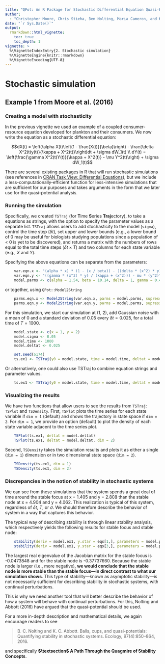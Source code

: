 ```yaml
---
title: "QPot: An R Package for Stochastic Differential Equation Quasi-Potential Analysis"
author:
  - "Christopher Moore, Chris Stieha, Ben Nolting, Maria Cameron, and Karen Abbott"
date: "`r Sys.Date()`"
output: 
  rmarkdown::html_vignette:
    toc: true
    toc_depth: 1
vignette: >
  %\VignetteIndexEntry{2. Stochastic simulation}
  %\VignetteEngine{knitr::rmarkdown}
  %\VignetteEncoding{UTF-8}
---
```


Stochastic simulation
========================================================
## Example 1 from Moore et al. (2016)
### Creating a model with stochasticity
In the previous vignette we used an example of a coupled consumer-resource equation developed for plankton and their consumers.  We now write the equation as a stochastic differential equation:

$$dX(t) = \left(\alpha X(t)\left(1 - \frac{X(t)}{\beta}\right) - \frac{\delta X^2(t)y(t)}{\kappa + X^2(t)}\right)dt + \sigma dW_1(t) \\
dY(t) = \left(\frac{\gamma X^2(t)Y(t)}{\kappa + X^2(t)} - \mu Y^2(t)\right) + \sigma dW_1(t)$$

There are several existing packages in R that will run stochastic simulations (see references in [CRAN Task View: Differential Equations](https://cran.r-project.org/web/views/DifferentialEquations.html)), but we include a less-computationally-efficient function for less-intensive simulations that are sufficient for our purposes and takes arguments in the form that we later use for the quasi-potential analysis.

### Running the simulation
Specifically, we created `TSTraj` (for **T**ime **S**eries **Traj**ectory), to take a equations as strings, with the option to specify the parameter values as a separate list.  `TSTraj` allows users to add stochasticity to the model (`sigma`), control  the time step ($\delta t$), set upper and lower bounds (e.g., a lower bound of 0 may be useful for biologists studying populations since a population of < 0 is yet to be discovered), and returns a matrix with the numbers of rows equal to the total time steps ($\delta t \times T$) and two columns for each state variable (e.g., $X$ and $Y$).

Specifying the above equations can be separate from the parameters:
```R
	var.eqn.x <- "(alpha * x) * (1 - (x / beta)) - ((delta * (x^2) * y) / (kappa + (x^2)))"
	var.eqn.y <- "((gamma * (x^2) * y) / (kappa + (x^2))) - mu * (y^2)"
	model.parms <- c(alpha = 1.54, beta = 10.14, delta = 1, gamma = 0.476, kappa = 1, mu = 0.112509)
```
or together, using `QPot::Model2String`
```R
	parms.eqn.x <- Model2String(var.eqn.x, parms = model.parms, supress.print = T)
	parms.eqn.y <- Model2String(var.eqn.y, parms = model.parms, supress.print = T)
```
For this simulation, we start our simulation at (1, 2), add Gaussian noise with a mean of 0 and a standard deviation of 0.05 every $\delta t = 0.025$, for a total time of $T = 1000$.
```R
	model.state <- c(x = 1, y = 2)
	model.sigma <- 0.05
	model.time <- 1000
	model.deltat <- 0.025

	set.seed(6174)
	ts.ex1 <- TSTraj(y0 = model.state, time = model.time, deltat = model.deltat, x.rhs = var.eqn.x, y.rhs = var.eqn.y, sigma = model.sigma, parms = model.parms)
```
Or alternatively, one could also use TSTraj to combine equation strings and parameter values.
```R
	ts.ex1 <- TSTraj(y0 = model.state, time = model.time, deltat = model.deltat, x.rhs = parms.eqn.x, y.rhs = parms.eqn.y, parms = model.parms, sigma = model.sigma)
```

### Visualizing the results
We have two functions that allow users to see the results from `TSTraj`: `TSPlot` and `TSDensity`.  First, `TSPlot` plots the time series for each state variable if `dim = 1` (default) and shows the trajectory in state space if `dim = 2`.  For `dim = 1`, we provide an option (default) to plot the density of each state variable adjacent to the time series plot.
```R
	TSPlot(ts.ex1, deltat = model.deltat)
	TSPlot(ts.ex1, deltat = model.deltat, dim = 2)
```
Second, `TSDensity` takes the simulation results and plots it as either a single (`dim = 1`) dimension or in two dimensional state space (`dim = 2`).
```R
	TSDensity(ts.ex1, dim = 1)
	TSDensity(ts.ex1, dim = 2)
```

### Discrepancies in the notion of stability in stochastic systems
We can see from these simulations that the system spends a great deal of time around the stable focus at x = 1.405 and y = 2.808 than the stable node at x = 4.904 and y = 4.062.  This realization is typical of this system, regardless of $\delta t$, $T$, or $\sigma$.  We should therefore describe the behavior of system in a way that captures this behavior.  

The typical way of describing stability is through linear stability analysis, which respectively yields the following results for stable focus and stable node:
```R
	stability(deriv = model.ex1, y.star = eqs[1,], parameters = model.parms, summary = F)$eigenvalues
	stability(deriv = model.ex1, y.star = eqs[3,], parameters = model.parms, summary = F)$eigenvalues
```
The largest real eigenvalue of the Jacobian matrix for the stable focus is -0.0473848 and for the stable node is -0.37737660.  Because the stable node is larger (i.e., more negative), **we would conclude that the stable node is more stable than the stable focus---in direct contrast to what our simulation shows**.  This type of stability---known as asymptotic stability---is not necessarily sufficient for describing stability in stochastic systems, with continual perturbations.

This is why we need another tool that will better describe the behavior of how a system will behave with continual perturbations.  For this, Nolting and Abbott (2016) have argued that the quasi-potential should be used.

For a more in-depth description and mathematical details, we again encourage readers to see

> B. C. Nolting and K. C. Abbott. Balls, cups, and quasi-potentials: Quantifying stability in stochastic systems. Ecology, 97(4):850–864, 2016.

and specifically **$\textsection$ A Path Through the Quagmire of Stability Concepts**.  